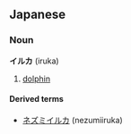==Japanese==
===Noun===
'''イルカ''' (iruka)

# [[dolphin]]

====Derived terms====
*[[ネズミイルカ]] (nezumiiruka)